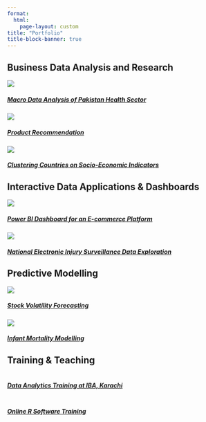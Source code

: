 ```yaml
---
format:
  html:
    page-layout: custom
title: "Portfolio"
title-block-banner: true
---
```



::: {#portfolioheading}
<h2>Business Data Analysis and Research</h2>
:::

::: grid
::: {#portfolio .g-col-6}

<a href = "portfolio_presentation.qmd#health" target="_blank">

<img src="images/portfolio/1.png"/ class = "card-img-top">

<h5 class = "card-title">Macro Data Analysis of Pakistan Health Sector</h5>

</a>

:::

::: {#portfolio .g-col-6}

<a href = "portfolio_presentation.qmd#recommendation" target="_blank">

<img src="images/portfolio/6.png"/ class = "card-img-top">

<h5 class = "card-title">Product Recommendation</h5>

</a>

:::


::: {#portfolio .g-col-6}

<a href = "portfolio_presentation.qmd#clustering" target="_blank">

<img src="images/portfolio/4.png"/ class="card-img-top">

<h5 class="card-title">Clustering Countries on Socio-Economic Indicators</h5>

</a>

:::

:::

::: {#portfolioheading}
<h2>Interactive Data Applications & Dashboards</h2>
:::

::: grid
::: {#portfolio .g-col-6}

<a href = "portfolio_presentation.qmd#dashboard" target="_blank">

<img src="images/portfolio/2.png"/ class = "card-img-top">

<h5 class="card-title">Power BI Dashboard for an E-commerce Platform</h5>

</a>

:::

::: {#portfolio .g-col-6}

<a href = "portfolio_presentation.qmd#neiss" target="_blank">

<img src="images/portfolio/7.png"/ class = "card-img-top">

<h5 class = "card-title">National Electronic Injury Surveillance Data Exploration</h5>

</a>

:::
:::

::: {#portfolioheading}
<h2>Predictive Modelling</h2>
:::

::: grid
::: {#portfolio .g-col-6}

<a href = "portfolio_presentation.qmd#stock" target="_blank">

<img src="images/portfolio/3.png"/ class = "card-img-top">

<h5 class = "card-title">Stock Volatility Forecasting</h5>

</a>

:::

::: {#portfolio .g-col-6}

<a href = "portfolio_presentation.qmd#infant" target="_blank">

<img src="images/portfolio/5.png"/ class = "card-img-top">

<h5 class = "card-title">Infant Mortality Modelling</h5>

</a>

:::
:::

::: {#portfolioheading}
<h2>Training & Teaching</h2>
:::

::: grid
::: g-col-6
::: {#portfolio}

<a href = "portfolio_presentation.qmd#training" target="_blank">

<img src=""/ class = "card-img-top">

<h5 class = "card-title">Data Analytics Training at IBA, Karachi</h5>

</a>

:::
:::

::: g-col-6
::: {#portfolio}

<a href = "portfolio_presentation.qmd#training" target="_blank">

<img src=""/ class = "card-img-top">

<h5 class = "card-title">Online R Software Training</h5>

</a>

:::
:::
:::
